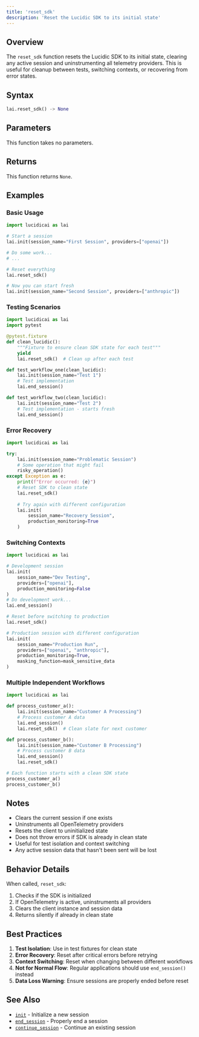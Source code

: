 ```yaml
---
title: 'reset_sdk'
description: 'Reset the Lucidic SDK to its initial state'
---
```


## Overview

The `reset_sdk` function resets the Lucidic SDK to its initial state, clearing any active session and uninstrumenting all telemetry providers. This is useful for cleanup between tests, switching contexts, or recovering from error states.

## Syntax

```python
lai.reset_sdk() -> None
```

## Parameters

This function takes no parameters.

## Returns

This function returns `None`.

## Examples

### Basic Usage

```python
import lucidicai as lai

# Start a session
lai.init(session_name="First Session", providers=["openai"])

# Do some work...
# ...

# Reset everything
lai.reset_sdk()

# Now you can start fresh
lai.init(session_name="Second Session", providers=["anthropic"])
```

### Testing Scenarios

```python
import lucidicai as lai
import pytest

@pytest.fixture
def clean_lucidic():
    """Fixture to ensure clean SDK state for each test"""
    yield
    lai.reset_sdk()  # Clean up after each test

def test_workflow_one(clean_lucidic):
    lai.init(session_name="Test 1")
    # Test implementation
    lai.end_session()

def test_workflow_two(clean_lucidic):
    lai.init(session_name="Test 2")
    # Test implementation - starts fresh
    lai.end_session()
```

### Error Recovery

```python
import lucidicai as lai

try:
    lai.init(session_name="Problematic Session")
    # Some operation that might fail
    risky_operation()
except Exception as e:
    print(f"Error occurred: {e}")
    # Reset SDK to clean state
    lai.reset_sdk()
    
    # Try again with different configuration
    lai.init(
        session_name="Recovery Session",
        production_monitoring=True
    )
```

### Switching Contexts

```python
import lucidicai as lai

# Development session
lai.init(
    session_name="Dev Testing",
    providers=["openai"],
    production_monitoring=False
)
# Do development work...
lai.end_session()

# Reset before switching to production
lai.reset_sdk()

# Production session with different configuration
lai.init(
    session_name="Production Run",
    providers=["openai", "anthropic"],
    production_monitoring=True,
    masking_function=mask_sensitive_data
)
```

### Multiple Independent Workflows

```python
import lucidicai as lai

def process_customer_a():
    lai.init(session_name="Customer A Processing")
    # Process customer A data
    lai.end_session()
    lai.reset_sdk()  # Clean slate for next customer

def process_customer_b():
    lai.init(session_name="Customer B Processing")
    # Process customer B data
    lai.end_session()
    lai.reset_sdk()

# Each function starts with a clean SDK state
process_customer_a()
process_customer_b()
```

## Notes

- Clears the current session if one exists
- Uninstruments all OpenTelemetry providers
- Resets the client to uninitialized state
- Does not throw errors if SDK is already in clean state
- Useful for test isolation and context switching
- Any active session data that hasn't been sent will be lost

## Behavior Details

When called, `reset_sdk`:
1. Checks if the SDK is initialized
2. If OpenTelemetry is active, uninstruments all providers
3. Clears the client instance and session data
4. Returns silently if already in clean state

## Best Practices

1. **Test Isolation**: Use in test fixtures for clean state
2. **Error Recovery**: Reset after critical errors before retrying
3. **Context Switching**: Reset when changing between different workflows
4. **Not for Normal Flow**: Regular applications should use `end_session()` instead
5. **Data Loss Warning**: Ensure sessions are properly ended before reset

## See Also

- [`init`](/python-sdk/init) - Initialize a new session
- [`end_session`](/python-sdk/end_session) - Properly end a session
- [`continue_session`](/python-sdk/continue_session) - Continue an existing session